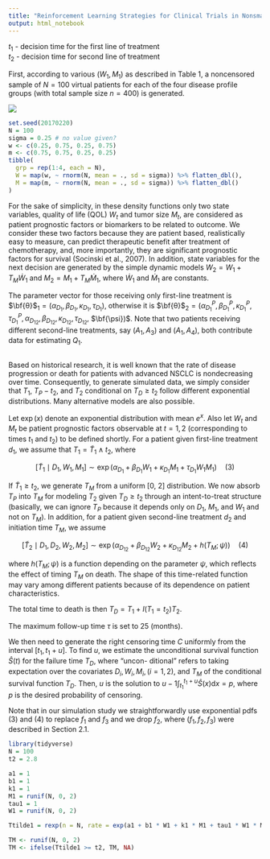 ```yaml
---
title: "Reinforcement Learning Strategies for Clinical Trials in Nonsmall Cell Lung Cancer"
output: html_notebook
---
```


$t_{1}$ - decision time for the first line of treatment  
$t_{2}$ - decision time for second line of treatment

First, according to various $(W_{1}, M_{1})$ as described in Table 1, a noncensored sample of $N = 100$ virtual patients for each of the four disease profile groups (with total sample size $n = 400$) is generated.

![](tab1.png)

```r
set.seed(20170220)
N = 100
sigma = 0.25 # no value given?
w <- c(0.25, 0.75, 0.25, 0.75)
m <- c(0.75, 0.75, 0.25, 0.25)
tibble(
  grp = rep(1:4, each = N),
  W = map(w, ~ rnorm(N, mean = ., sd = sigma)) %>% flatten_dbl(),
  M = map(m, ~ rnorm(N, mean = ., sd = sigma)) %>% flatten_dbl()
)
```

For the sake of simplicity, in these density functions only two state variables, quality of life (QOL) $W_t$ and tumor size $M_t$, are considered as patient prognostic factors or biomarkers to be related to outcome. We consider these two factors because they are patient based, realistically easy to measure, can predict therapeutic benefit after treatment of chemotherapy, and, more importantly, they are significant prognostic factors for survival (Socinski et al., 2007). In addition, state variables for the next decision are generated by the simple dynamic models $W_2 = W_1 + T_{M}\dot{W}_{1}$ and $M_2 = M_1 + T_{M}\dot{M}_{1}$, where $\dot{W}_{1}$ and $\dot{M}_{1}$ are constants.



The parameter vector for those receiving only first-line treatment is $\bf{θ}$$_{1} = (\alpha_{D_{1}}, \beta_{D_1}, \kappa_{D_1}, \tau_{D_1})$, otherwise it is $\bf{θ}$$_{2} = (\alpha_{D_{1}}^{P}, \beta_{D_1}^{P}, \kappa_{D_1}^{P}, \tau_{D_1}^{P}, \alpha_{D_{12}}, \beta_{D_12}, \kappa_{D_12}, \tau_{D_12},$ $\bf{\psi})$. Note that two patients receiving different second-line treatments, say $(A_1, A_3)$ and $(A_1, A_4)$, both contribute data for estimating $Q_1$.

```r

```


Based on historical research, it is well known that the rate of disease progression or death for patients with advanced NSCLC is nondecreasing over time. Consequently, to generate simulated data, we simply consider that $T_{1}$, $T_{P} − t_{2}$, and $T_{2}$ conditional on $T_D \geq t_2$ follow different exponential distributions. Many alternative models are also possible.

Let $\exp(x)$ denote an exponential distribution with mean $e^{x}$. Also let $W_t$ and $M_t$ be patient prognostic factors observable at $t = 1, 2$ (corresponding to times $t_1$ and $t_2$) to be defined shortly. For a patient given first-line treatment $d_1$, we assume that $T_1 = \tilde{T}_{1} \wedge t_2$, where

$$
  [\tilde{T}_{1} \mid D_{1}, W_{1}, M_{1}] \sim
    \exp(
    \alpha_{D_{1}} + \beta_{D_{1}} W_{1} + \kappa_{D_{1}} M_{1} +
      \tau_{D_{1}} W_{1} M_{1}
    ) \quad(3)
$$

If $\tilde{T}_{1} \geq t_{2}$, we generate $T_{M}$ from a uniform [0, 2] distribution. We now absorb $T_{P}$ into $T_{M}$ for modeling $T_{2}$ given $T_{D} \geq t_{2}$ through an intent-to-treat structure (basically, we can ignore $T_{P}$ because it depends only on $D_1$, $M_1$, and $W_1$ and not on $T_M$). In addition, for a patient given second-line treatment $d_2$ and initiation time $T_M$, we assume

$$
  [\tilde{T}_{2} \mid D_{1}, D_{2}, W_{2}, M_{2}] \sim
    \exp(
      \alpha_{D_{12}} + \beta_{D_{12}} W_{2} + \kappa_{D_{12}} M_{2} +
      h(T_{M}; \psi)
    ) \quad (4)
$$

where $h(T_{M}; \psi)$ is a function depending on the parameter $\psi$, which reflects the effect of timing $T_{M}$ on death. The shape of this time-related function may vary among different patients because of its dependence on patient characteristics. 

The total time to death is then $T_{D} = T_{1} + I(T_{1} = t_{2})T_{2}$. 

The maximum follow-up time $\tau$ is set to 25 (months). 

We then need to generate the right censoring time $C$ uniformly from the interval $[t_{1}, t_{1} + u]$. To find $u$, we estimate the unconditional survival function $\hat{S}(t)$ for the failure time $T_{D}$, where “uncon- ditional” refers to taking expectation over the covariates $D_{i}, W_{i}, M_{i}, (i = 1, 2)$, and $T_{M}$ of the conditional survival function $T_{D}$. Then, $u$ is the solution to $u−1 \int_{t_{1}}^{t_{1} + u} \hat{S}(x)\text{d}x = p$, where $p$ is the desired probability of censoring.


Note that in our simulation study we straightforwardly use exponential pdfs (3) and (4) to replace $f_{1}$ and $f_{3}$ and we drop $f_{2}$, where $(f_1, f_2, f_{3})$ were described in Section 2.1. 



```r
library(tidyverse)
N = 100
t2 = 2.8

a1 = 1
b1 = 1
k1 = 1
M1 = runif(N, 0, 2)
tau1 = 1
W1 = runif(N, 0, 2)

Ttilde1 = rexp(n = N, rate = exp(a1 + b1 * W1 + k1 * M1 + tau1 * W1 * M1)^(-1))

TM <- runif(N, 0, 2)
TM <- ifelse(Ttilde1 >= t2, TM, NA)
```

